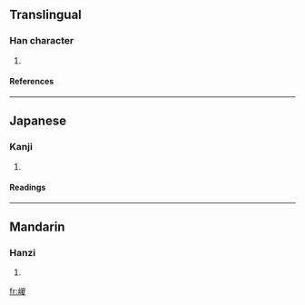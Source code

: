 ==Translingual==
===Han character===
{{Han char|rn=46|rad=山|as=09|sn=12|four=2274<sub>7</sub>|canj=山山金水 (UUCE)}}
# {{defn|Han|sort=山09}}
====References====
{{Han ref|kx=0316.381|dkj=08286|dj=0617.020|hdz=10788.040|uh=5D55|ud=23893|bh=D8E2|bd=55522}}
----
==Japanese==
===Kanji===
{{ja-kanji|grade=|rs=山09}}
# {{defn|Japanese}} 
====Readings====
{{ja-readings|on=[[そう]] (sō)|kun=}}
----
==Mandarin==
===Hanzi===
{{cmn-hanzi|pin=[[lǚ]] ([[lü3]]), [[zōng]] ([[zong1]])|wg=lü<sup>3</sup>, tsung<sup>1</sup>}}
# {{defn|Mandarin}}

[[fr:嵕]]